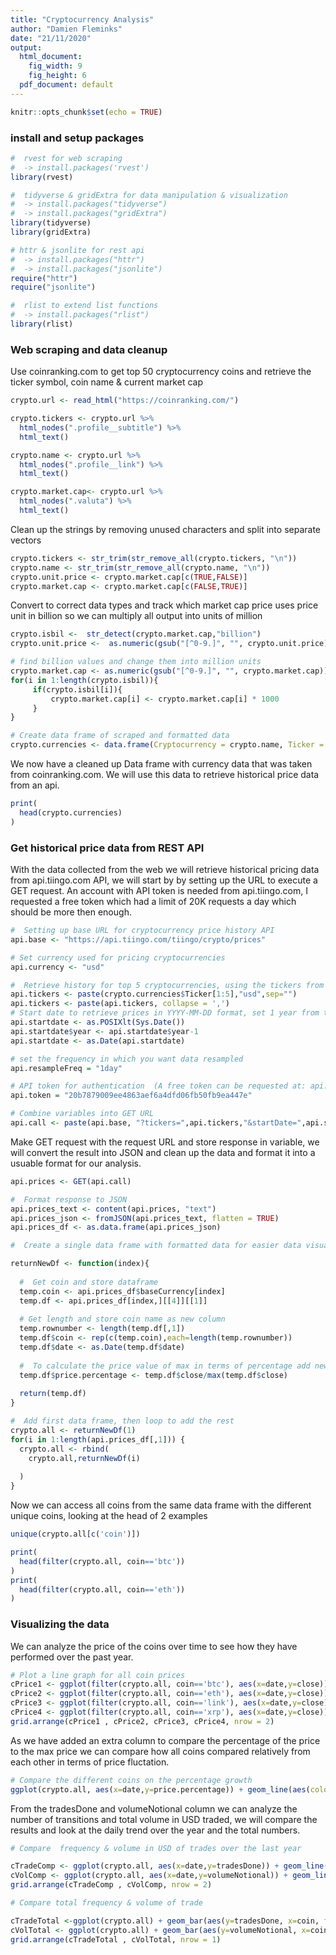 ```yaml
---
title: "Cryptocurrency Analysis"
author: "Damien Fleminks"
date: "21/11/2020"
output:
  html_document: 
    fig_width: 9
    fig_height: 6
  pdf_document: default
---
```


```r
knitr::opts_chunk$set(echo = TRUE)
```

### install and setup packages


```r
#  rvest for web scraping
#  -> install.packages('rvest')
library(rvest)

#  tidyverse & gridExtra for data manipulation & visualization
#  -> install.packages("tidyverse")
#  -> install.packages("gridExtra")
library(tidyverse)
library(gridExtra)

# httr & jsonlite for rest api
#  -> install.packages("httr")
#  -> install.packages("jsonlite")
require("httr")
require("jsonlite")

#  rlist to extend list functions
#  -> install.packages("rlist")
library(rlist)
```

### Web scraping and data cleanup


Use coinranking.com to get top 50 cryptocurrency coins and retrieve the ticker symbol, coin name & current market cap

```r
crypto.url <- read_html("https://coinranking.com/")

crypto.tickers <- crypto.url %>% 
  html_nodes(".profile__subtitle") %>% 
  html_text()

crypto.name <- crypto.url %>% 
  html_nodes(".profile__link") %>% 
  html_text()

crypto.market.cap<- crypto.url %>% 
  html_nodes(".valuta") %>% 
  html_text()
```


Clean up the strings by removing unused characters and split into separate vectors 

```r
crypto.tickers <- str_trim(str_remove_all(crypto.tickers, "\n"))
crypto.name <- str_trim(str_remove_all(crypto.name, "\n"))
crypto.unit.price <- crypto.market.cap[c(TRUE,FALSE)]
crypto.market.cap <- crypto.market.cap[c(FALSE,TRUE)]
```


Convert to correct data types and track which market cap price uses price unit in billion so we can multiply all output into units of million

```r
crypto.isbil <-  str_detect(crypto.market.cap,"billion")
crypto.unit.price <-  as.numeric(gsub("[^0-9.]", "", crypto.unit.price))

# find billion values and change them into million units
crypto.market.cap <- as.numeric(gsub("[^0-9.]", "", crypto.market.cap))
for(i in 1:length(crypto.isbil)){
     if(crypto.isbil[i]){
         crypto.market.cap[i] <- crypto.market.cap[i] * 1000
     }
}

# Create data frame of scraped and formatted data
crypto.currencies <- data.frame(Cryptocurrency = crypto.name, Ticker = crypto.tickers, Price=crypto.unit.price, market.cap = crypto.market.cap)
```


We now have a cleaned up Data frame with currency data that was taken from coinranking.com. We will use this data to retrieve historical price data from an api.

```r
print(
  head(crypto.currencies)
)
```





### Get historical price data from REST API


With the data collected from the web we will retrieve historical pricing data from api.tiingo.com API, we will start by by setting up the URL to execute a GET request. An account with API token is needed from api.tiingo.com, I requested a free token which had a limit of 20K requests a day which should be more then enough. 


```r

#  Setting up base URL for cryptocurrency price history API
api.base <- "https://api.tiingo.com/tiingo/crypto/prices"

# Set currency used for pricing cryptocurrencies
api.currency <- "usd"

#  Retrieve history for top 5 cryptocurrencies, using the tickers from our cryptocurrency data frame
api.tickers <- paste(crypto.currencies$Ticker[1:5],"usd",sep="")
api.tickers <- paste(api.tickers, collapse = ',')
# Start date to retrieve prices in YYYY-MM-DD format, set 1 year from today
api.startdate <- as.POSIXlt(Sys.Date())
api.startdate$year <- api.startdate$year-1
api.startdate <- as.Date(api.startdate)

# set the frequency in which you want data resampled 
api.resampleFreq = "1day"

# API token for authentication  (A free token can be requested at: api.tiingo.com, but you can use mine for now)
api.token = "20b7879009ee4863aef6a4dfd06fb50fb9ea447e"

# Combine variables into GET URL 
api.call <- paste(api.base, "?tickers=",api.tickers,"&startDate=",api.startdate,"&resampleFreq=",api.resampleFreq,"&token=",api.token,sep='')
```


Make GET request with the request URL and store response in variable, we will convert the result into JSON and clean up the data and format it into a usuable format for our analysis.

```r
api.prices <- GET(api.call)

#  Format response to JSON
api.prices_text <- content(api.prices, "text")
api.prices_json <- fromJSON(api.prices_text, flatten = TRUE)
api.prices_df <- as.data.frame(api.prices_json)

#  Create a single data frame with formatted data for easier data visualization and  correct data types

returnNewDf <- function(index){
  
  #  Get coin and store dataframe
  temp.coin <- api.prices_df$baseCurrency[index]
  temp.df <- api.prices_df[index,][[4]][[1]]
  
  # Get length and store coin name as new column
  temp.rownumber <- length(temp.df[,1])
  temp.df$coin <- rep(c(temp.coin),each=length(temp.rownumber))
  temp.df$date <- as.Date(temp.df$date)
  
  #  To calculate the price value of max in terms of percentage add new column with percentages of close 
  temp.df$price.percentage <- temp.df$close/max(temp.df$close)
  
  return(temp.df)
}

#  Add first data frame, then loop to add the rest
crypto.all <- returnNewDf(1)
for(i in 1:length(api.prices_df[,1])) {
  crypto.all <- rbind(
    crypto.all,returnNewDf(i)
    
  )
}

```


Now we can access all coins from the same data frame with the different unique coins, looking at the head of 2 examples


```r
unique(crypto.all[c('coin')])

print(
  head(filter(crypto.all, coin=='btc'))
)
print(
  head(filter(crypto.all, coin=='eth'))
)
```


### Visualizing the data

We can analyze the price of the coins over time to see how they have performed over the past year.

```r

# Plot a line graph for all coin prices
cPrice1 <- ggplot(filter(crypto.all, coin=='btc'), aes(x=date,y=close)) + geom_line() + ggtitle("Bitcoin")
cPrice2 <- ggplot(filter(crypto.all, coin=='eth'), aes(x=date,y=close)) + geom_line() + ggtitle("Ethereum")
cPrice3 <- ggplot(filter(crypto.all, coin=='link'), aes(x=date,y=close)) + geom_line() + ggtitle("Chainlink")
cPrice4 <- ggplot(filter(crypto.all, coin=='xrp'), aes(x=date,y=close)) + geom_line() + ggtitle("XRP")
grid.arrange(cPrice1 , cPrice2, cPrice3, cPrice4, nrow = 2)
```

As we have added an extra column to compare the percentage of the price to the max price we can compare how all coins compared relatively from each other in terms of price fluctation.

```r

# Compare the different coins on the percentage growth
ggplot(crypto.all, aes(x=date,y=price.percentage)) + geom_line(aes(color=coin)) + ggtitle("Price Fluctation")      
```


From the tradesDone and volumeNotional column we can analyze the number of transitions and total volume in USD traded, we will compare the results and look at the daily trend over the year and the total numbers.


```r
# Compare  frequency & volume in USD of trades over the last year

cTradeComp <- ggplot(crypto.all, aes(x=date,y=tradesDone)) + geom_line(aes(color=coin))  + ggtitle("Transactions per day")  
cVolComp <- ggplot(crypto.all, aes(x=date,y=volumeNotional)) + geom_line(aes(color=coin))  + ggtitle("Volume in USD per day")  
grid.arrange(cTradeComp , cVolComp, nrow = 2)

# Compare total frequency & volume of trade 

cTradeTotal <-ggplot(crypto.all) + geom_bar(aes(y=tradesDone, x=coin, fill=factor(coin)), stat="identity")  + ggtitle("Total transactions")  
cVolTotal <- ggplot(crypto.all) + geom_bar(aes(y=volumeNotional, x=coin, fill=factor(coin)), stat="identity") + ggtitle("Total volume traded in USD")  
grid.arrange(cTradeTotal , cVolTotal, nrow = 1)

```


